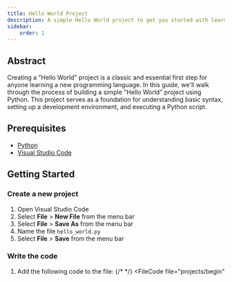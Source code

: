 ```yaml
---
title: Hello World Project
description: A simple Hello World project to get you started with learning from projects.
sidebar: 
    order: 1
---
```



## Abstract
Creating a "Hello World" project is a classic and essential first step for anyone learning a new programming language. In this guide, we'll walk through the process of building a simple "Hello World" project using Python. This project serves as a foundation for understanding basic syntax, setting up a development environment, and executing a Python script.

## Prerequisites
* [Python](https://www.python.org/downloads/)
* [Visual Studio Code](https://code.visualstudio.com/download)

## Getting Started
### Create a new project
1. Open Visual Studio Code
2. Select **File** > **New File** from the menu bar
3. Select **File** > **Save As** from the menu bar
4. Name the file `hello_world.py`
5. Select **File** > **Save** from the menu bar

### Write the code
1. Add the following code to the file:
{/* <FileCode file="package.json" lang="json" title="Package" meta="{1}" /> */}
<FileCode file="projects/begin"